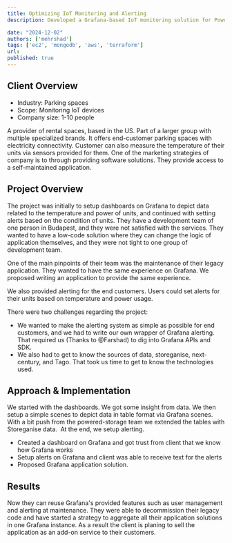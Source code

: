 ```yaml
---
title: Optimizing IoT Monitoring and Alerting
description: Developed a Grafana-based IoT monitoring solution for Powered-Storage, featuring dashboards, custom alerts, and data integration. Replaced legacy systems to reduce maintenance costs and enable value-added services for end-users.

date: "2024-12-02"
authors: ['mehrshad']
tags: ['ec2', 'mongodb', 'aws', 'terraform']
url: 
published: true
---
```


## **Client Overview**

- Industry: Parking spaces
- Scope: Monitoring IoT devices
- Company size: 1-10 people

A provider of rental spaces, based in the US. Part of a larger group with multiple specialized brands. It offers end-customer parking spaces with electricity connectivity. Customer can also measure the temperature of their units via sensors provided for them. One of the marketing strategies of company is to through providing software solutions. They provide access to a self-maintained application.

## **Project Overview**

The project was initially to setup dashboards on Grafana to depict data related to the temperature and power of units, and continued with setting alerts based on the condition of units. They have a development team of one person in Budapest, and they were not satisfied with the services. They wanted to have a low-code solution where they can change the logic of application themselves, and they were not tight to one group of development team.

One of the main pinpoints of their team was the maintenance of their legacy application. They wanted to have the same experience on Grafana. We proposed writing an application to provide the same experience.

We also provided alerting for the end customers. Users could set alerts for their units based on temperature and power usage.

There were two challenges regarding the project:

- We wanted to make the alerting system as simple as possible for end customers, and we had to write our own wrapper of Grafana alerting. That required us (Thanks to @Farshad) to dig into Grafana APIs and SDK.
- We also had to get to know the sources of data, storeganise, next-century, and Tago. That took us time to get to know the technologies used.

## **Approach & Implementation**

We started with the dashboards. We got some insight from data. We then setup a simple scenes to depict data in table format via Grafana scenes. With a bit push from the powered-storage team we extended the tables with Storeganise data.  At the end, we setup alerting.

- Created a dashboard on Grafana and got trust from client that we know how Grafana works
- Setup alerts on Grafana and client was able to receive text for the alerts
- Proposed Grafana application solution.

## **Results**

Now they can reuse Grafana's provided features such as user management and alerting at maintenance. They were able to decommission their legacy code and have started a strategy to aggregate all their application solutions in one Grafana instance. As a result the client is planing to sell the application as an add-on service to their customers.